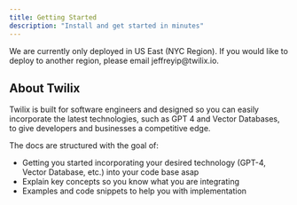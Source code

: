 ```yaml
---
title: Getting Started
description: "Install and get started in minutes"
---
```

<Note>
  We are currently only deployed in US East (NYC Region). If you would like to
  deploy to another region, please email jeffreyip@twilix.io. 
</Note>

<Snippet file="installation.mdx" />

## About Twilix

Twilix is built for software engineers and designed so you can easily incorporate the latest technologies, such as GPT 4 and Vector Databases, to give developers and businesses a competitive edge.

<Snippet file="discord.mdx" />

The docs are structured with the goal of:

- Getting you started incorporating your desired technology (GPT-4, Vector Database, etc.) into your code base asap
- Explain key concepts so you know what you are integrating
- Examples and code snippets to help you with implementation
